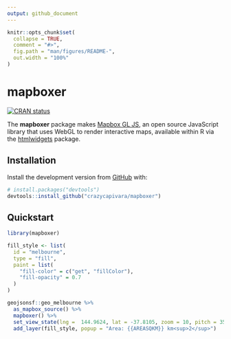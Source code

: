 ```yaml
---
output: github_document
---
```


<!-- README.md is generated from README.Rmd. Please edit that file -->

```r
knitr::opts_chunk$set(
  collapse = TRUE,
  comment = "#>",
  fig.path = "man/figures/README-",
  out.width = "100%"
)
```
# mapboxer

<!-- badges: start -->
[![CRAN status](https://www.r-pkg.org/badges/version/mapboxer)](https://CRAN.R-project.org/package=mapboxer)
<!-- badges: end -->

The __mapboxer__ package makes [Mapbox GL JS](https://docs.mapbox.com/mapbox-gl-js/api/),
an open source JavaScript library that uses WebGL to render interactive maps,
available within R via the [htmlwidgets](https://www.htmlwidgets.org/) package.

## Installation

Install the development version from [GitHub](https://github.com/) with:

``` r
# install.packages("devtools")
devtools::install_github("crazycapivara/mapboxer")
```

## Quickstart

```r
library(mapboxer)

fill_style <- list(
  id = "melbourne",
  type = "fill",
  paint = list(
    "fill-color" = c("get", "fillColor"),
    "fill-opacity" = 0.7
  )
)

geojsonsf::geo_melbourne %>%
  as_mapbox_source() %>%
  mapboxer() %>%
  set_view_state(lng =  144.9624, lat = -37.8105, zoom = 10, pitch = 35) %>%
  add_layer(fill_style, popup = "Area: {{AREASQKM}} km<sup>2</sup>")
```

